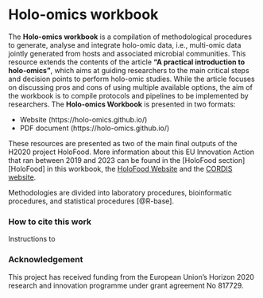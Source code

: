# Holo-omics workbook {-}

The **Holo-omics workbook** is a compilation of methodological procedures to generate, analyse and integrate holo-omic data, i.e., multi-omic data jointly generated from hosts and associated microbial communities. This resource extends the contents of the article **"A practical introduction to holo-omics"**, which aims at guiding researchers to the main critical steps and decision points to perform holo-omic studies. While the article focuses on discussing pros and cons of using multiple available options, the aim of the workbook is to compile protocols and pipelines to be implemented by researchers. The **Holo-omics Workbook** is presented in two formats:

* Website (https://holo-omics.github.io/)
* PDF document (https://holo-omics.github.io/)

These resources are presented as two of the main final outputs of the H2020 project HoloFood. More information about this EU Innovation Action that ran between 2019 and 2023 can be found in the [HoloFood section][HoloFood] in this workbook, the [HoloFood Website](http://www.holofood.eu) and the [CORDIS website](https://cordis.europa.eu/project/id/817729).  

Methodologies are divided into laboratory procedures, bioinformatic procedures, and statistical procedures [@R-base]. 

### How to cite this work {-}
Instructions to

### Acknowledgement {-}
This project has received funding from the European Unionʼs Horizon 2020 research and innovation programme under grant agreement No 817729.
